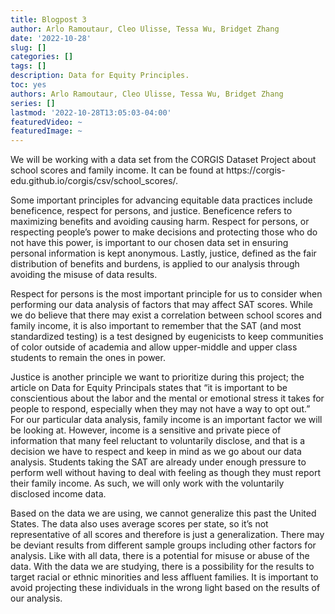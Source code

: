 ```yaml
---
title: Blogpost 3
author: Arlo Ramoutaur, Cleo Ulisse, Tessa Wu, Bridget Zhang
date: '2022-10-28'
slug: []
categories: []
tags: []
description: Data for Equity Principles.
toc: yes
authors: Arlo Ramoutaur, Cleo Ulisse, Tessa Wu, Bridget Zhang
series: []
lastmod: '2022-10-28T13:05:03-04:00'
featuredVideo: ~
featuredImage: ~
---
```


We will be working with a data set from the CORGIS Dataset Project about school scores and family income. It can be found at https://corgis-edu.github.io/corgis/csv/school_scores/.

Some important principles for advancing equitable data practices include beneficence, respect for persons, and justice. Beneficence refers to maximizing benefits and avoiding causing harm. Respect for persons, or respecting people’s power to make decisions and protecting those who do not have this power, is important to our chosen data set in ensuring personal information is kept anonymous. Lastly, justice, defined as the fair distribution of benefits and burdens, is applied to our analysis through avoiding the misuse of data results.

Respect for persons is the most important principle for us to consider when performing our data analysis of factors that may affect SAT scores. While we do believe that there may exist a correlation between school scores and family income, it is also important to remember that the SAT (and most standardized testing) is a test designed by eugenicists to keep communities of color outside of academia and allow upper-middle and upper class students to remain the ones in power. 

Justice is another principle we want to prioritize during this project; the article on Data for Equity Principals states that “it is important to be conscientious about the labor and the mental or emotional stress it takes for people to respond, especially when they may not have a way to opt out.” For our particular data analysis, family income is an important factor we will be looking at. However,  income is a sensitive and private piece of information that many feel reluctant to voluntarily disclose, and that is a decision we have to respect and keep in mind as we go about our data analysis. Students taking the SAT are already under enough pressure to perform well without having to deal with feeling as though they must report their family income. As such, we will only work with the voluntarily disclosed income data.

Based on the data we are using, we cannot generalize this past the United States. The data also uses average scores per state, so it’s not representative of all scores and therefore is just a generalization. There may be deviant results from different sample groups including other factors for analysis. Like with all data, there is a potential for misuse or abuse of the data. With the data we are studying, there is a possibility for the results to target racial or ethnic minorities and less affluent families. It is important to avoid projecting these individuals in the wrong light based on the results of our analysis.
